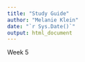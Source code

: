 ```yaml
---
title: "Study Guide"
author: "Melanie Klein"
date: "`r Sys.Date()`"
output: html_document
---
```


Week 5
